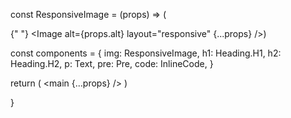 
const ResponsiveImage = (props) => (

{" "}
<Image alt={props.alt} layout="responsive" {...props} />)

const components = {
img: ResponsiveImage,
h1: Heading.H1,
h2: Heading.H2,
p: Text,
pre: Pre,
code: InlineCode,
}

  return (
    <MDXProvider components={components}>
      <main {...props} />
    </MDXProvider>
  )


}
